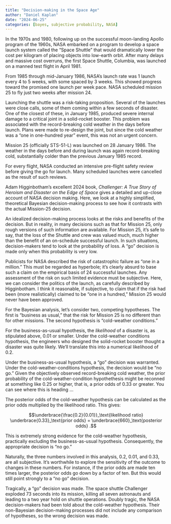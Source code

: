 ```yaml
---
title: "Decision-making in the Space Age"
author: "Daniel Kaplan"
date: "2024-06-25"
categories: [bayes, subjective probability, NASA]
---
```


In the 1970s and 1980, following up on the successful moon-landing Apollo program of the 1960s, NASA embarked on a program to develop a space launch system called the "Space Shuttle" that would dramatically lower the cost per kilogram of placing objects into low-earth orbit. After many delays and massive cost overruns, the first Space Shuttle, Columbia, was launched on a manned test flight in April 1981.

From 1985 through mid-January 1986, NASA's launch rate was 1 launch every 4 to 5 weeks, with some spaced by 3 weeks. This showed progress toward the promised one launch per week pace. NASA scheduled mission 25 to fly just two weeks after mission 24.

Launching the shuttle was a risk-taking proposition. Several of the launches were close calls, some of them coming within a few seconds of disaster. One of the closest of these, in January 1985, produced severe internal damage to a critical joint in a solid-rocket booster. This problem was associated with the record-breaking cold weather in the days before launch. Plans were made to re-design the joint, but since the cold weather was a "one in one-hundred year" event, this was not an urgent concern.

Mission 25 (officially STS-51-L) was launched on 28 January 1986. The weather in the days before and during launch was again record-breaking cold, substantially colder than the previous January 1985 record.

For every flight, NASA conducted an intensive pre-flight safety review before giving the go for launch. Many scheduled launches were cancelled as the result of such reviews. 

Adam Higginbotham's excellent 2024 book, *Challenger: A True Story of Heroism and Disaster on the Edge of Space* gives a detailed and up-close account of NASA decision making. Here, we look at a highly simplified, theoretical Bayesian decision-making process to see how it contrasts with the actual Mission-25 decision.

An idealized decision-making process looks at the risks and benefits of the decision. But in reality, in many decisions such as that for Mission 25, only rough versions of such information are available. For Mission 25, it's safe to say, that the loss of the Shuttle and crew was valued much, much higher than the benefit of an on-schedule successful launch. In such situations, decision-makers tend to look at the probability of loss. A "go" decision is made only when this probability is very low.

Publicists for NASA described the risk of catastrophic failure as "one in a million." This must be regarded as hyperbole; it's clearly absurd to base such a claim on the empirical basis of 24 successful launches. Any assessment of the risk on such limited evidence must be subjective. Here, we can consider the politics of the launch, as carefully described by Higginbotham. I think it reasonable, if subjective, to claim that if the risk had been (more realistically) claimed to be "one in a hundred," Mission 25 would never have been approved.

For the Bayesian analysis, let's consider two, competing hypotheses. The first is "business as usual," that the risk for Mission 25 is no different than for other missions. The second hypothesis is "cold-weather conditions."

For the business-as-usual hypothesis, the *likelihood* of a disaster is, as stipulated above, 0.01 or smaller. Under the cold-weather conditions hypothesis, the engineers who designed the solid-rocket booster thought a disaster was quite likely. We'll translate this into a numerical likelihood of 0.2.

Under the business-as-usual hypothesis, a "go" decision was warranted. Under the cold-weather-conditions hypothesis, the decision would be "no go." Given the objectively observed record-breaking cold weather, the prior probability of the cold-weather-condition hypothethesis might be reconned at something like 0.25 or higher, that is, a prior odds of 0.33 or greater. You can see where this is heading ...

The posterior odds of the cold-weather hypothesis can be calculated as the prior odds multiplied by the likelihood ratio. This gives:

$$\underbrace{\frac{0.2}{0.01}}_\text{likelihood ratio} \underbrace{0.33}_\text{prior odds} = \underbrace{660}_\text{posterior odds} .$$

This is extremely strong evidence for the cold-weather hypothesis, practically excluding the business-as-usual hypothesis. Consequently, the appropriate decision is "no go."

Naturally, the three numbers involved in this analysis, 0.2, 0.01, and 0.33, are all subjective. It's worthwhile to explore the sensitivity of the outcome to changes in these numbers. For instance, if the prior odds are made ten times larger, the posterior odds go down by a factor of ten. But this would still point strongly to a "no go" decision.

Tragically, a "go" decision was made. The space shuttle Challenger exploded 73 seconds into its mission, killing all seven astronauts and leading to a two year hold on shuttle operations. Doubly tragic, the NASA decision-makers had been told about the cold-weather hypothesis. Their non-Bayesian decision-making processes did not include any comparison of hypotheses, so the wrong decision was made.

